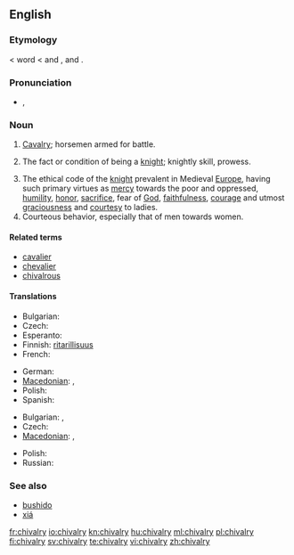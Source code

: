 ==English==
{{wikipedia}}

===Etymology===
{{etyl|enm}} {{term|chivalrie|lang=enm}} < {{etyl|fro}} word {{term|chevalerie|lang=fro}} < {{etyl|ML.}} {{term|caballerius|lang=la}} and {{etyl|LL.}} {{term|caballarius||horseman|lang=la}}, and {{term|[caballus||horse|lang=la}}.

===Pronunciation===
* {{IPA|/ˈʃɪvəlri/}}, {{SAMPA|/"SIv@lri/}}

===Noun===
{{en-noun|-|chivalries}}

# {{obsolete}} [[cavalry|Cavalry]]; horsemen armed for battle.
# {{obsolete}} The fact or condition of being a [[knight]]; knightly skill, prowess.
# The ethical code of the [[knight]] prevalent in Medieval [[Europe]], having such primary virtues as [[mercy]] towards the poor and oppressed, [[humility]], [[honor]], [[sacrifice]], fear of [[God]], [[faithfulness]], [[courage]] and utmost [[graciousness]] and [[courtesy]] to ladies.
# Courteous behavior, especially that of men towards women.

====Related terms====
* [[cavalier]]
* [[chevalier]]
* [[chivalrous]]

====Translations====
{{trans-top|ethical code}}
* Bulgarian: {{t|bg|рицарство|n}}
* Czech: {{t-|cs|rytířství|n}}
* Esperanto: {{t-|eo|kavalireco|xs=Esperanto}}
* Finnish: [[ritarillisuus]]
* French: {{t+|fr|chevalerie|f}}
{{trans-mid}}
* German: {{t-|de|Ritterlichkeit|f}}
* [[Macedonian]]: {{t-|mk|витештво|n|mk|рицарство|n|tr=víteštvo}}, {{t-|tr=rícarstvo|sc=Cyrl|xs=Macedonian}}
* Polish: {{t|pl|rycerskość|f}}
* Spanish: {{t+|es|caballerosidad|f}}
{{trans-bottom}}

{{trans-top|Courteous behavior, especially that of men towards women}}
* Bulgarian: {{t|bg|галантност|f}}, {{t|bg|кавалерство|n}}
* Czech: {{t-|cs|galantnost|f}}
* [[Macedonian]]: {{t|mk|кавалерство|n|tr=kavalérstvo}}, {{t|mk|галантност|f|tr=galántnost}}
{{trans-mid}}
* Polish: {{t|pl|rycerskość|f}}
* Russian: {{t+|ru|галантность|f}}
{{trans-bottom}}

===See also===
* [[bushido]]
* [[xiá]]

[[fr:chivalry]]
[[io:chivalry]]
[[kn:chivalry]]
[[hu:chivalry]]
[[ml:chivalry]]
[[pl:chivalry]]
[[fi:chivalry]]
[[sv:chivalry]]
[[te:chivalry]]
[[vi:chivalry]]
[[zh:chivalry]]